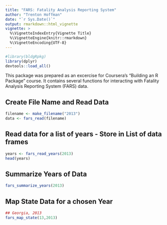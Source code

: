 ---
title: "FARS: Fatality Analysis Reporting System"
author: "Trenton Hoffman"
date: "`r Sys.Date()`"
output: rmarkdown::html_vignette
vignette: >
  %\VignetteIndexEntry{Vignette Title}
  %\VignetteEngine{knitr::rmarkdown}
  %\VignetteEncoding{UTF-8}
---
```{r, setup, include = FALSE} 
#library(bldgRpkg)
library(dplyr)
devtools::load_all()
```
This package was prepared as an excercise for Coursera's "Building an R Package" course.
It contains several functions for interacting with Fatality Analysis Reporting System (FARS) data.

## Create File Name and Read Data
```{r, readwrite}
filename <- make_filename("2013")
data <- fars_read(filename)
```


## Read data for a list of years - Store in List of data frames
```{r, read_years}
years <- fars_read_years(2013)
head(years)
```

## Summarize Years of Data

```{r, summarize}
fars_summarize_years(2013)
```

## Map State Data for a chosen Year
```{r, map}
## Georgia, 2013
fars_map_state(13,2013)
```
